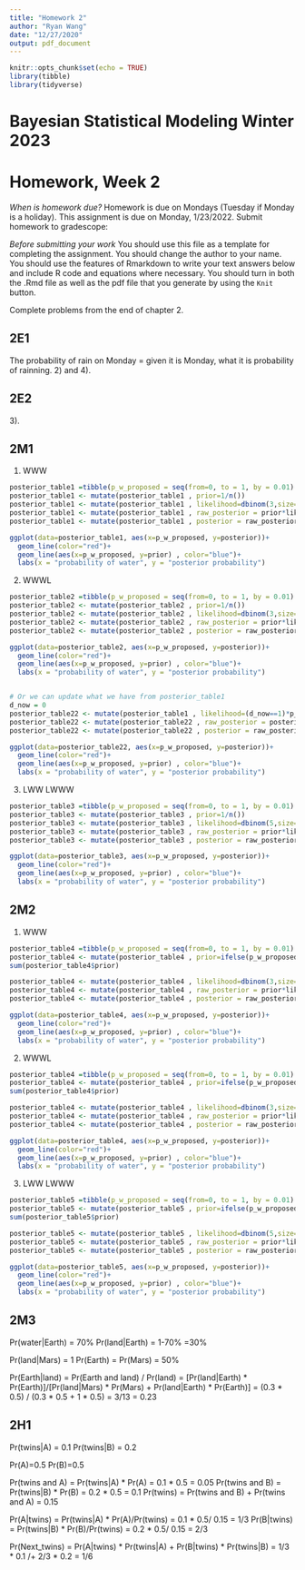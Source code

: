 ```yaml
---
title: "Homework 2"
author: "Ryan Wang"
date: "12/27/2020"
output: pdf_document
---
```


```r
knitr::opts_chunk$set(echo = TRUE)
library(tibble)
library(tidyverse)
```
# Bayesian Statistical Modeling Winter 2023
# Homework, Week 2

*When is homework due?* Homework is due on Mondays (Tuesday if Monday is a holiday). This assignment is due on Monday, 1/23/2022. Submit homework to gradescope: 

*Before submitting your work* You should use this file as a template for completing the assignment. You should change the author to your name. You should use the features of Rmarkdown to write your text answers below and include R code and equations where necessary. You should turn in both the .Rmd file as well as the pdf file that you generate by using the `Knit` button.


Complete problems from the end of chapter 2.

## 2E1

The probability of rain on Monday = given it is Monday, what it is probability of rainning.
2) and 4).


## 2E2

3).

## 2M1

1) WWW
```r
posterior_table1 =tibble(p_w_proposed = seq(from=0, to = 1, by = 0.01) )
posterior_table1 <- mutate(posterior_table1 , prior=1/n())
posterior_table1 <- mutate(posterior_table1 , likelihood=dbinom(3,size=3,prob=p_w_proposed))
posterior_table1 <- mutate(posterior_table1 , raw_posterior = prior*likelihood)
posterior_table1 <- mutate(posterior_table1 , posterior = raw_posterior/sum(raw_posterior))

ggplot(data=posterior_table1, aes(x=p_w_proposed, y=posterior))+
  geom_line(color="red")+
  geom_line(aes(x=p_w_proposed, y=prior) , color="blue")+
  labs(x = "probability of water", y = "posterior probability")
```

2) WWWL
```r
posterior_table2 =tibble(p_w_proposed = seq(from=0, to = 1, by = 0.01) )
posterior_table2 <- mutate(posterior_table2 , prior=1/n())
posterior_table2 <- mutate(posterior_table2 , likelihood=dbinom(3,size=4,prob=p_w_proposed))
posterior_table2 <- mutate(posterior_table2 , raw_posterior = prior*likelihood)
posterior_table2 <- mutate(posterior_table2 , posterior = raw_posterior/sum(raw_posterior))

ggplot(data=posterior_table2, aes(x=p_w_proposed, y=posterior))+
  geom_line(color="red")+
  geom_line(aes(x=p_w_proposed, y=prior) , color="blue")+
  labs(x = "probability of water", y = "posterior probability")


# Or we can update what we have from posterior_table1
d_now = 0
posterior_table22 <- mutate(posterior_table1 , likelihood=(d_now==1)*p_w_proposed + (d_now==0)*(1-p_w_proposed))
posterior_table22 <- mutate(posterior_table22 , raw_posterior = posterior*likelihood)
posterior_table22 <- mutate(posterior_table22 , posterior = raw_posterior/sum(raw_posterior))

ggplot(data=posterior_table22, aes(x=p_w_proposed, y=posterior))+
  geom_line(color="red")+
  geom_line(aes(x=p_w_proposed, y=prior) , color="blue")+
  labs(x = "probability of water", y = "posterior probability")
```

3) LWW LWWW
```r
posterior_table3 =tibble(p_w_proposed = seq(from=0, to = 1, by = 0.01) )
posterior_table3 <- mutate(posterior_table3 , prior=1/n())
posterior_table3 <- mutate(posterior_table3 , likelihood=dbinom(5,size=7,prob=p_w_proposed))
posterior_table3 <- mutate(posterior_table3 , raw_posterior = prior*likelihood)
posterior_table3 <- mutate(posterior_table3 , posterior = raw_posterior/sum(raw_posterior))

ggplot(data=posterior_table3, aes(x=p_w_proposed, y=posterior))+
  geom_line(color="red")+
  geom_line(aes(x=p_w_proposed, y=prior) , color="blue")+
  labs(x = "probability of water", y = "posterior probability")
```



## 2M2
1) WWW
```r
posterior_table4 =tibble(p_w_proposed = seq(from=0, to = 1, by = 0.01) )
posterior_table4 <- mutate(posterior_table4 , prior=ifelse(p_w_proposed < 0.5, 0, 2/(n()+1)))
sum(posterior_table4$prior)

posterior_table4 <- mutate(posterior_table4 , likelihood=dbinom(3,size=3,prob=p_w_proposed))
posterior_table4 <- mutate(posterior_table4 , raw_posterior = prior*likelihood)
posterior_table4 <- mutate(posterior_table4 , posterior = raw_posterior/sum(raw_posterior))

ggplot(data=posterior_table4, aes(x=p_w_proposed, y=posterior))+
  geom_line(color="red")+
  geom_line(aes(x=p_w_proposed, y=prior) , color="blue")+
  labs(x = "probability of water", y = "posterior probability")
```
2) WWWL
```r
posterior_table4 =tibble(p_w_proposed = seq(from=0, to = 1, by = 0.01) )
posterior_table4 <- mutate(posterior_table4 , prior=ifelse(p_w_proposed < 0.5, 0, 2/(n()+1)))
sum(posterior_table4$prior)

posterior_table4 <- mutate(posterior_table4 , likelihood=dbinom(3,size=4,prob=p_w_proposed))
posterior_table4 <- mutate(posterior_table4 , raw_posterior = prior*likelihood)
posterior_table4 <- mutate(posterior_table4 , posterior = raw_posterior/sum(raw_posterior))

ggplot(data=posterior_table4, aes(x=p_w_proposed, y=posterior))+
  geom_line(color="red")+
  geom_line(aes(x=p_w_proposed, y=prior) , color="blue")+
  labs(x = "probability of water", y = "posterior probability")
```

3) LWW LWWW
```r
posterior_table5 =tibble(p_w_proposed = seq(from=0, to = 1, by = 0.01) )
posterior_table5 <- mutate(posterior_table5 , prior=ifelse(p_w_proposed < 0.5, 0, 2/(n()+1)))
sum(posterior_table5$prior)

posterior_table5 <- mutate(posterior_table5 , likelihood=dbinom(5,size=7,prob=p_w_proposed))
posterior_table5 <- mutate(posterior_table5 , raw_posterior = prior*likelihood)
posterior_table5 <- mutate(posterior_table5 , posterior = raw_posterior/sum(raw_posterior))

ggplot(data=posterior_table5, aes(x=p_w_proposed, y=posterior))+
  geom_line(color="red")+
  geom_line(aes(x=p_w_proposed, y=prior) , color="blue")+
  labs(x = "probability of water", y = "posterior probability")
```

## 2M3

Pr(water|Earth) = 70%
Pr(land|Earth) = 1-70% =30%

Pr(land|Mars) = 1
Pr(Earth) = Pr(Mars) = 50%

Pr(Earth|land) = Pr(Earth and land) / Pr(land) 
= [Pr(land|Earth) * Pr(Earth)]/[Pr(land|Mars) * Pr(Mars) + Pr(land|Earth) * Pr(Earth)]
= (0.3 * 0.5) / (0.3 * 0.5 + 1 * 0.5) = 3/13 = 0.23

## 2H1

Pr(twins|A) = 0.1 
Pr(twins|B) = 0.2

Pr(A)=0.5
Pr(B)=0.5

Pr(twins and A) = Pr(twins|A) * Pr(A) = 0.1 * 0.5 = 0.05
Pr(twins and B) = Pr(twins|B) * Pr(B) = 0.2 * 0.5 = 0.1
Pr(twins)  = Pr(twins and B) + Pr(twins and A) = 0.15

Pr(A|twins) = Pr(twins|A) * Pr(A)/Pr(twins) = 0.1 * 0.5/ 0.15 = 1/3
Pr(B|twins) = Pr(twins|B) * Pr(B)/Pr(twins) = 0.2 * 0.5/ 0.15 = 2/3

Pr(Next_twins) = Pr(A|twins) * Pr(twins|A) + Pr(B|twins) * Pr(twins|B)
= 1/3 * 0.1 /+ 2/3 * 0.2 = 1/6



